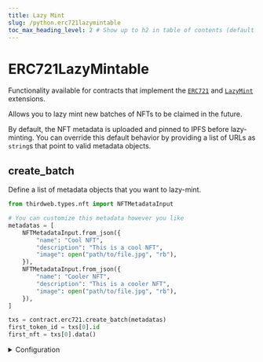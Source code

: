 ```yaml
---
title: Lazy Mint
slug: /python.erc721lazymintable
toc_max_heading_level: 2 # Show up to h2 in table of contents (default is up to h3)
---
```


# ERC721LazyMintable

Functionality available for contracts that implement the
[`ERC721`](/solidity/extensions/erc721) and
[`LazyMint`](/solidity/extensions/lazymint)
extensions.

Allows you to lazy mint new batches of NFTs to be claimed in the future.

By default, the NFT metadata is uploaded and pinned to IPFS before lazy-minting. You can override this default behavior by providing a list of URLs as `string`s
that point to valid metadata objects.

## create_batch

Define a list of metadata objects that you want to lazy-mint.

```python
from thirdweb.types.nft import NFTMetadataInput

# You can customize this metadata however you like
metadatas = [
    NFTMetadataInput.from_json({
        "name": "Cool NFT",
        "description": "This is a cool NFT",
        "image": open("path/to/file.jpg", "rb"),
    }),
    NFTMetadataInput.from_json({
        "name": "Cooler NFT",
        "description": "This is a cooler NFT",
        "image": open("path/to/file.jpg", "rb"),
    }),
]

txs = contract.erc721.create_batch(metadatas)
first_token_id = txs[0].id
first_nft = txs[0].data()
```

<details>
    <summary>Configuration</summary>
    <div>

A list of metadata objects for the NFTs you want to mint.

Must be a `List` of `NFTMetadataInput` `object`s that conform to the [metadata standards](https://docs.opensea.io/docs/metadata-standards#metadata-structure).
Alternatively, you can provide a list of `string`s that point to valid metadata objects,
to override the default behavior of uploading and pinning the metadata to IPFS (shown below).

```python
# highlight-start
metadatas = [
    NFTMetadataInput.from_json({
        "name": "Cool NFT",
        "description": "This is a cool NFT",
        "image": open("path/to/file.jpg", "rb"),
    }),
    NFTMetadataInput.from_json({
        "name": "Cooler NFT",
        "description": "This is a cooler NFT",
        "image": open("path/to/file.jpg", "rb"),
    }),
]
# highlight-end

txResult = contract.erc721.create_batch(metadatas)
```

```python
class NFTMetadataInput:
    name: str
    description: Optional[str] = None
    image: Optional[str] = None
    external_url: Optional[str] = None
    animation_url: Optional[str] = None
    background_color: Optional[str] = None
    properties: Optional[Dict[str, Any]] = None
    attributes: Optional[Dict[str, Any]] = None
```

</div>
</details>
